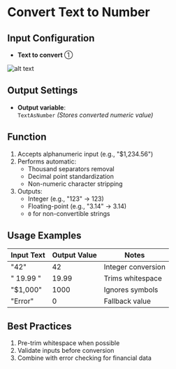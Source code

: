 # Convert Text to Number

## Input Configuration
- **Text to convert** ①  
  
![alt text](../../../assets/text-action/convert-text-to-number.png)

## Output Settings
- **Output variable**:  
  `TextAsNumber` *(Stores converted numeric value)*


## Function

1. Accepts alphanumeric input (e.g., "$1,234.56")
2. Performs automatic:
   - Thousand separators removal
   - Decimal point standardization
   - Non-numeric character stripping
3. Outputs:
   - Integer (e.g., "123" → 123)
   - Floating-point (e.g., "3.14" → 3.14)
   - `0` for non-convertible strings


## Usage Examples
| Input Text      | Output Value | Notes                  |
|----------------|-------------|-----------------------|
| "42"           | 42          | Integer conversion    |
| " 19.99 "      | 19.99       | Trims whitespace      |
| "$1,000"       | 1000        | Ignores symbols       |
| "Error"        | 0           | Fallback value        |

## Best Practices
1. Pre-trim whitespace when possible
2. Validate inputs before conversion
3. Combine with error checking for financial data